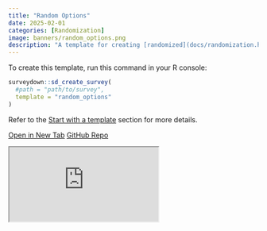 ```yaml
---
title: "Random Options"
date: 2025-02-01
categories: [Randomization]
image: banners/random_options.png
description: "A template for creating [randomized](docs/randomization.html#live-randomization) survey options."
---
```


To create this template, run this command in your R console:

```r
surveydown::sd_create_survey(
  #path = "path/to/survey",
  template = "random_options"
)
```

Refer to the [Start with a template](/docs/getting-started.html#start-with-a-template) section for more details.

::: {.d-flex .justify-content-center .flex-wrap .text-center}
[<i class="fas fa-external-link-alt"></i> Open in New Tab](https://surveydown2.shinyapps.io/random_options/){.template-button .m-1 style="width: 200px;"}
[<i class="fab fa-github"></i> GitHub Repo](https://github.com/surveydown-dev/templates){.template-button .m-1 style="width: 200px;"}
:::

<div class="template-iframe-container">
<iframe src="https://surveydown2.shinyapps.io/random_options/" class="template-iframe"></iframe>
</div>
